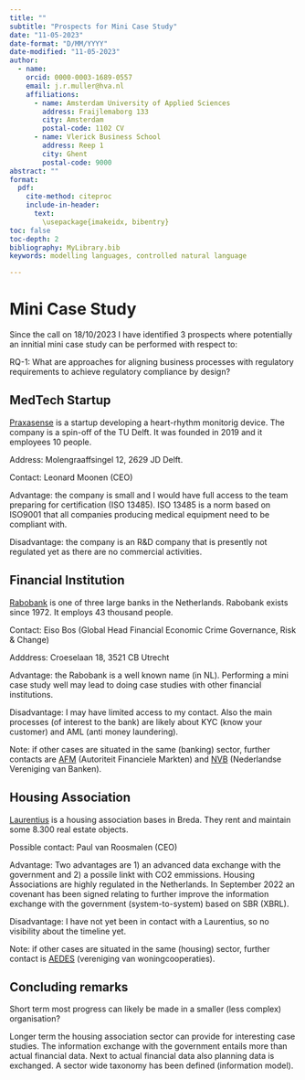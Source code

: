 ```yaml
---
title: ""
subtitle: "Prospects for Mini Case Study"
date: "11-05-2023"
date-format: "D/MM/YYYY"
date-modified: "11-05-2023"
author:
  - name:
    orcid: 0000-0003-1689-0557
    email: j.r.muller@hva.nl
    affiliations:
      - name: Amsterdam University of Applied Sciences
        address: Fraijlemaborg 133
        city: Amsterdam
        postal-code: 1102 CV
      - name: Vlerick Business School
        address: Reep 1
        city: Ghent
        postal-code: 9000
abstract: ""
format:
  pdf:
    cite-method: citeproc
    include-in-header: 
      text:
        \usepackage{imakeidx, bibentry}
toc: false
toc-depth: 2
bibliography: MyLibrary.bib
keywords: modelling languages, controlled natural language

---
```

# Mini Case Study

Since the call on 18/10/2023 I have identified 3 prospects where potentially an innitial mini case study can be performed with respect to:

RQ-1: What are approaches for aligning business processes with regulatory requirements to achieve regulatory compliance by design?

## MedTech Startup

[Praxasense](https://praxasense.com/) is a startup developing a heart-rhythm monitorig device. The company is a spin-off of the TU Delft. It was founded in 2019 and it employees 10 people.

Address: Molengraaffsingel 12, 2629 JD Delft.

Contact: Leonard Moonen (CEO)

Advantage: the company is small and I would have full access to the team preparing for certification (ISO 13485). ISO 13485 is a norm based on ISO9001 that all companies producing medical equipment need to be compliant with.

Disadvantage: the company is an R&D company that is presently not regulated yet as there are no commercial activities.

## Financial Institution

[Rabobank](www.rabobank.com) is one of three large banks in the Netherlands. Rabobank exists since 1972. It employs 43 thousand people. 

Contact: Eiso Bos (Global Head Financial Economic Crime Governance, Risk & Change)

Adddress: Croeselaan 18, 3521 CB Utrecht

Advantage: the Rabobank is a well known name (in NL). Performing a mini case study well may lead to doing case studies with other financial institutions.

Disadvantage: I may have limited access to my contact. Also the main processes (of interest to the bank) are likely about KYC (know your customer) and AML (anti money laundering).

Note: if other cases are situated in the same (banking) sector, further contacts are [AFM](https://www.afm.nl/) (Autoriteit Financiele Markten) and [NVB](https://www.nvb.nl/) (Nederlandse Vereniging van Banken).

## Housing Association

[Laurentius](https://www.laurentiuswonen.nl/) is a housing association bases in Breda. They rent and maintain some 8.300 real estate objects.

Possible contact: Paul van Roosmalen (CEO)

Advantage: Two advantages are 1) an advanced data exchange with the government and 2) a possile linkt with CO2 emmissions. Housing Associations are highly regulated in the Netherlands. In September 2022 an covenant has been signed relating to further improve the information exchange with the government (system-to-system) based on SBR (XBRL).

Disadvantage: I have not yet been in contact with a Laurentius, so no visibility about the timeline yet. 

Note: if other cases are situated in the same (housing) sector, further contact is [AEDES](https://aedes.nl/) (vereniging van woningcooperaties).

## Concluding remarks

Short term most progress can likely be made in a smaller (less complex) organisation?

Longer term the housing association sector can provide for interesting case studies. The information exchange with the government entails more than actual financial data. Next to actual financial data also planning data is exchanged. A sector wide taxonomy has been defined (information model).
